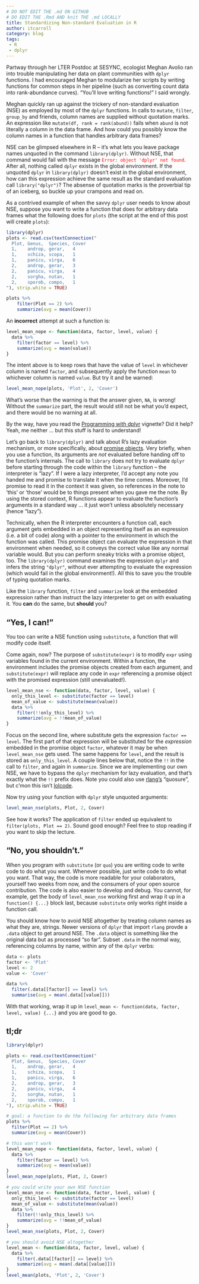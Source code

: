 ```yaml
---
# DO NOT EDIT THE .md ON GITHUB
# DO EDIT THE .Rmd AND knit THE .md LOCALLY
title: Standardizing Non-standard Evaluation in R
author: itcarroll
category: blog
tags:
 - R
 - dplyr
---
```


Partway through her LTER Postdoc at SESYNC, ecologist Meghan Avolio ran into trouble manipulating her data on plant communities with `dplyr` functions. I had encouraged Meghan to modularize her scripts by writing functions for common steps in her pipeline (such as converting count data into rank-abundance curves). "You'll love writing functions!" I said wrongly.

Meghan quickly ran up against the trickery of non-standard evaluation (NSE) as employed by most of the `dplyr` functions. In calls to `mutate`, `filter`, `group_by` and friends, column names are supplied without quotation marks. An expression like `mutate(df, rank = rank(abund))` fails when `abund` is not literally a column in the data frame. And how could you possibly know the column names in a function that handles arbitrary data frames?

NSE can be glimpsed elsewhere in R -- it's what lets you leave package names unquoted in the command `library(dplyr)`. Without NSE, that command would fail with the message <span style="color:red;">`Error: object 'dplyr' not found`</span>. After all, nothing called `dplyr` exists in the global environment. If the unquoted `dplyr` in `library(dplyr)` doesn't exist in the global environment, how can this expression achieve the same result as the standard evaluation call `library("dplyr")`? The absense of quotation marks is the proverbial tip of an iceberg, so buckle up your crampons and read on.

As a contrived example of when the savvy `dplyr` user needs to know about NSE, suppose you want to write a function that does for arbitrary data frames what the following does for `plots` (the script at the end of this post will create `plots`):

```r
library(dplyr)
plots <- read.csv(textConnection("
  Plot, Genus,  Species, Cover
  1,    androp, gerar,   4
  1,    schiza, scopa,   1
  1,    panicu, virga,   6
  2,    androp, gerar,   3
  2,    panicu, virga,   4
  2,    sorgha, nutan,   1
  2,    sporob, compo,   1
"), strip.white = TRUE)
```

```r
plots %>%
    filter(Plot == 2) %>%
    summarize(avg = mean(Cover))
```

An **incorrect** attempt at such a function is:

```r
level_mean_nope <- function(data, factor, level, value) {
  data %>%
    filter(factor == level) %>%
    summarize(avg = mean(value))
}
```

The intent above is to keep rows that have the value of `level` in whichever column is named `factor`, and subsequently apply the function `mean` to whichever column is named `value`. But try it and be warned:

```r
level_mean_nope(plots, 'Plot', 2, 'Cover')
```

What's worse than the warning is that the answer given, `NA`, is wrong! Without the `summarize` part, the result would still not be what you'd expect, and there would be no warning at all.

By the way, have you read the [Programming with dplyr] vignette? Did it help? Yeah, me neither ... but this stuff is hard to understand!

Let's go back to `library(dplyr)` and talk about R's lazy evaluation mechanism, or more specifically, about [promise objects]. Very briefly, when you use a function, its arguments are *not* evaluated before handing off to the function's internals. The call to `library` does not try to evaluate `dplyr` before starting through the code within the `library` function -- the interpreter is "lazy". If I were a lazy interpreter, I'd accept any note you handed me and promise to translate it when the time comes. Moreover, I'd promise to read it in the context it was given, so references in the note to 'this' or 'those' would be to things present when you gave me the note. By using the stored context, R functions appear to evaluate the function's arguments in a standard way ... it just won't unless absolutely necessary (hence "lazy").

Technically, when the R interpreter encounters a function call, each argument gets embedded in an object representing itself as an expression (i.e. a bit of code) along with a pointer to the environment in which the function was called. This promise object can evaluate the expression in that environment when needed, so it conveys the correct value like any normal variable would. But you can perform sneaky tricks with a promise object, too. The `library(dplyr)` command examines the expression `dplyr` and infers the string `"dplyr"`, without ever attempting to evaluate the expression (which would fail in the global environment!). All this to save you the trouble of typing quotation marks.

Like the `library` function, `filter` and `summarize` look at the embedded expression rather than instruct the lazy interpreter to get on with evaluating it. You **can** do the same, but **should** you?

## "Yes, I can!"

You too can write a NSE function using `substitute`, a function that will modify code itself.

Come again, now? The purpose of `substitute(expr)` is to modify `expr` using variables found in the current environment. Within a function, the environment includes the promise objects created from each argument, and `substitute(expr)` will replace any code in `expr` referencing a promise object with the promised expression (still unevaluated!).

```r
level_mean_nse <- function(data, factor, level, value) {
  only_this_level <- substitute(factor == level)
  mean_of_value <- substitute(mean(value))
  data %>%
    filter(!!only_this_level) %>%
    summarize(avg = !!mean_of_value)
}
```

Focus on the second line, where substitute gets the expression `factor == level`. The first part of that expression will be substituted for the *expression* embedded in the promise object `factor`, whatever it may be when `level_mean_nse` gets used. The same happens for `level`, and the result is stored as `only_this_level`. A couple lines below that, notice the `!!` in the call to `filter`, and again in `summarize`. Since we are implementing our own NSE, we have to bypass the `dplyr` mechanism for lazy evaluation, and that's exactly what the `!!` prefix does. Note you could also use [rlang's] "quosure", but c'mon this isn't [lolcode].

Now try using your function with `dplyr` style unquoted arguments:

```r
level_mean_nse(plots, Plot, 2, Cover)
```

See how it works? The application of `filter` ended up equivalent to `filter(plots, Plot == 2)`. Sound good enough? Feel free to stop reading if you want to skip the lecture.

## "No, you shouldn't."

When you program with `substitute` (or `quo`) you are writing code to write code to do what you want. Whenever possible, just write code to do what you want. That way, the code is more readable for your colaborators, yourself two weeks from now, and the consumers of your open source contribution. The code is also easier to develop and debug. You cannot, for example, get the body of `level_mean_nse` working first and wrap it up in a `function() {...}` block last, because `substitute` only works right inside a function call.

You should know how to avoid NSE altogether by treating column names as what they are, strings. Newer versions of `dplyr` that import `rlang` provde a `.data` object to get around NSE. The `.data` object is something like the original data but as processed "so far". Subset `.data` in the normal way, referencing columns by name, within any of the `dplyr` verbs:

```r
data <- plots
factor <- 'Plot'
level <- 2
value <- 'Cover'

data %>%
  filter(.data[[factor]] == level) %>%
  summarise(avg = mean(.data[[value]]))
```

With that working, wrap it up in `level_mean <- function(data, factor, level, value) {...}` and you are good to go.

## tl;dr

```r
library(dplyr)

plots <- read.csv(textConnection("
  Plot, Genus,  Species, Cover
  1,    androp, gerar,   4
  1,    schiza, scopa,   1
  1,    panicu, virga,   6
  2,    androp, gerar,   3
  2,    panicu, virga,   4
  2,    sorgha, nutan,   1
  2,    sporob, compo,   1
"), strip.white = TRUE)

# goal: a function to do the following for arbitrary data frames
plots %>%
  filter(Plot == 2) %>%
  summarize(avg = mean(Cover))

# this won't work
level_mean_nope <- function(data, factor, level, value) {
  data %>%
    filter(factor == level) %>%
    summarize(avg = mean(value))
}
level_mean_nope(plots, Plot, 2, Cover)

# you could write your own NSE function
level_mean_nse <- function(data, factor, level, value) {
  only_this_level <- substitute(factor == level)
  mean_of_value <- substitute(mean(value))
  data %>%
    filter(!!only_this_level) %>%
    summarize(avg = !!mean_of_value)
}
level_mean_nse(plots, Plot, 2, Cover)

# you should avoid NSE altogether
level_mean <- function(data, factor, level, value) {
  data %>%
    filter(.data[[factor]] == level) %>%
    summarize(avg = mean(.data[[value]]))
}
level_mean(plots, 'Plot', 2, 'Cover')
```

[Programming with dplyr]: https://cran.r-project.org/web/packages/dplyr/vignettes/programming.html
[promise objects]: https://cran.r-project.org/doc/manuals/r-release/R-lang.html#Promise-objects
[rlang's]: https://cran.r-project.org/package=rlang
[lolcode]: http://lolcode.org/
